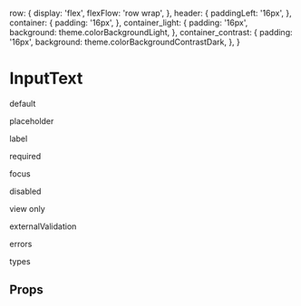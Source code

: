 

<Meta of={InputTextStories} />


  row: {
    display: 'flex',
    flexFlow: 'row wrap',
  },
  header: {
    paddingLeft: '16px',
  },
  container: {
    padding: '16px',
  },
  container_light: {
    padding: '16px',
    background: theme.colorBackgroundLight,
  },
  container_contrast: {
    padding: '16px',
    background: theme.colorBackgroundContrastDark,
  },
}

# InputText

default

<Preview>
  <Story of={InputTextStories.Default} />
</Preview>

placeholder

<Preview>
  <Story of={InputTextStories.Placeholder} />
</Preview>

label

<Preview>
  <Story of={InputTextStories.Label} />
</Preview>

required

<Preview>
  <Story of={InputTextStories.Required} />
</Preview>

focus

<Preview>
  <Story of={InputTextStories.Focus} />
</Preview>

disabled

<Preview>
  <Story of={InputTextStories.Disabled} />
</Preview>

view only

<Preview>
  <Story of={InputTextStories.ViewOnly} />
</Preview>

externalValidation

<Preview>
  <Story of={InputTextStories.ExternalValidation} />
</Preview>

errors

<Preview>
  <Story of={InputTextStories.Errors} />
</Preview>

types

<Preview>
  <Story of={InputTextStories.Types} />
</Preview>

## Props

<ArgsTable of={InputText} />
